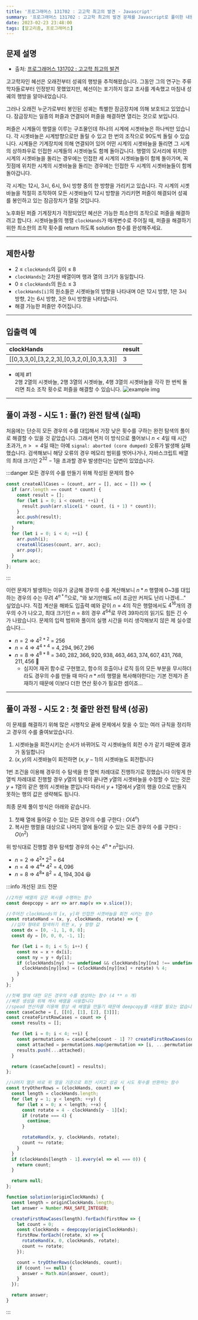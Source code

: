 ```yaml
---
title: '프로그래머스 131702 : 고고학 최고의 발견 - Javascript'
summary: '프로그래머스 131702 : 고고학 최고의 발견 문제를 Javascript로 풀이한 내용입니다.'
date: 2023-02-23 23:48:00
tags: [알고리즘, 프로그래머스]
---
```


## 문제 설명

- 출처: [프로그래머스 131702 : 고고학 최고의 발견](https://school.programmers.co.kr/learn/courses/30/lessons/131702)

고고학자인 혜선은 오래전부터 성궤의 행방을 추적해왔습니다. 그동안 그의 연구는 주류 학자들로부터 인정받지 못했었지만, 혜선이는 포기하지 않고 조사를 계속했고 마침내 성궤의 행방을 알아내었습니다.

그러나 오래전 누군가로부터 봉인된 성궤는 특별한 잠금장치에 의해 보호되고 있었습니다. 잠금장치는 일종의 퍼즐과 연결되어 퍼즐을 해결하면 열리는 것으로 보입니다.

퍼즐은 시계들이 행렬을 이루는 구조물인데 하나의 시계에 시곗바늘은 하나씩만 있습니다. 각 시곗바늘은 시계방향으로만 돌릴 수 있고 한 번의 조작으로 90도씩 돌릴 수 있습니다. 시계들은 기계장치에 의해 연결되어 있어 어떤 시계의 시곗바늘을 돌리면 그 시계의 상하좌우로 인접한 시계들의 시곗바늘도 함께 돌아갑니다. 행렬의 모서리에 위치한 시계의 시곗바늘을 돌리는 경우에는 인접한 세 시계의 시곗바늘들이 함께 돌아가며, 꼭짓점에 위치한 시계의 시곗바늘을 돌리는 경우에는 인접한 두 시계의 시곗바늘들이 함께 돌아갑니다.

각 시계는 12시, 3시, 6시, 9시 방향 중의 한 방향을 가리키고 있습니다. 각 시계의 시곗바늘을 적절히 조작하여 모든 시곗바늘이 12시 방향을 가리키면 퍼즐이 해결되어 성궤를 봉인하고 있는 잠금장치가 열릴 것입니다.

노후화된 퍼즐 기계장치가 걱정되었던 혜선은 가능한 최소한의 조작으로 퍼즐을 해결하려고 합니다. 시곗바늘들의 행렬 `clockHands`가 매개변수로 주어질 때, 퍼즐을 해결하기 위한 최소한의 조작 횟수를 return 하도록 solution 함수를 완성해주세요.

---

## 제한사항

- 2 ≤ `clockHands`의 길이 ≤ 8
- `clockHands`는 2차원 배열이며 행과 열의 크기가 동일합니다.
- 0 ≤ `clockHands`의 원소 ≤ 3
- `clockHands[i]`의 원소들은 시곗바늘의 방향을 나타내며 0은 12시 방향, 1은 3시 방향, 2는 6시 방향, 3은 9시 방향을 나타냅니다.
- 해결 가능한 퍼즐만 주어집니다.

---

## 입출력 예

| clockHands                                | result |
| :---------------------------------------- | :----- |
| [[0,3,3,0],[3,2,2,3],[0,3,2,0],[0,3,3,3]] | 3      |

- 예제 #1  
  2행 2열의 시곗바늘, 2행 3열의 시곗바늘, 4행 3열의 시곗바늘을 각각 한 번씩 돌리면 최소 조작 횟수로 퍼즐을 해결할 수 있습니다.
  ![example img](/assets/posts/ps/programmers/131702/example.png)

---

## 풀이 과정 - 시도 1 : 풀(?) 완전 탐색 (실패)

처음에는 단순히 모든 경우의 수를 대입해서 가장 낮은 횟수를 구하는 완전 탐색의 풀이로 해결할 수 있을 것 같았습니다.
그래서 먼저 이 방식으로 풀어보니 $n < 4$일 때 시간 초과가, $n>=4$일 때는 아예 `signal: aborted (core dumped)` 오류가 발생해 실패했습니다.
검색해보니 해당 오류의 경우 메모리 범위를 벗어나거나, 자바스크립트 배열의 최대 크기인 $2^{32}-1$을 초과할 경우 발생한다는 답변이 있었습니다.

:::danger 모든 경우의 수를 만들기 위해 작성된 문제의 함수

```javascript
const createAllCases = (count, arr = [], acc = []) => {
  if (arr.length == count * count) {
    const result = [];
    for (let i = 0; i < count; ++i) {
      result.push(arr.slice(i * count, (i + 1) * count));
    }
    acc.push(result);
    return;
  }
  for (let i = 0; i < 4; ++i) {
    arr.push(i);
    createAllCases(count, arr, acc);
    arr.pop();
  }
  return acc;
};
```

:::

이런 문제가 발생하는 이유가 궁금해 경우의 수를 계산해보니 $n*n$ 행렬에 0~3를 대입하는 경우의 수는 무려 $4^{n*n}$으로, "와 보기만해도 n이 조금만 커져도 난리 나겠네..." 싶었습니다.
직접 계산을 해봐도 입출력 예와 같이 $n=4$의 작은 행렬에서도 $4^{16}$개의 경우의 수가 나오고, 최대 크기인 $n=8$의 경우 $4^{64}$로 무려 39자리의 읽기도 힘든 긴 수가 나왔습니다. 문제의 입력 범위와 풀이의 실행 시간을 미리 생각해보지 않은 제 실수였습니다...

- $n = 2\ \Rightarrow\ 4^{2*2}\ =\ 256$
- $n = 4\ \Rightarrow\ 4^{4*4}\ =\ 4,294,967,296$
- $n = 8\ \Rightarrow\ 4^{8*8}\ =\ 340,282,366,920,938,463,463,374,607,431,768,211,456$ 🤯
  - 심지어 재귀 함수로 구현했고, 함수의 호출이나 로직 등의 모든 부분을 무시하더라도 경우의 수를 만들 때 마다 $n*n$의 행렬을 복사해야한다는 기본 전제가 존재하기 때문에 이보다 더한 연산 횟수가 필요한 셈이죠...

---

## 풀이 과정 - 시도 2 : 첫 줄만 완전 탐색 (성공)

이 문제를 해결하기 위해 많은 시행착오 끝에 문제에서 찾을 수 있는 여러 규칙을 정리하고 경우의 수를 줄여보았습니다.

1. 시곗바늘을 회전시키는 순서가 바뀌어도 각 시곗바늘의 회전 수가 같기 때문에 결과가 동일합니다
2. $(x, y)$의 시곗바늘이 회전하면 $(x, y - 1)$의 시곗바늘도 회전합니다

1번 조건을 이용해 경우의 수 탐색을 한 열씩 차례대로 진행하기로 정했습니다
이렇게 한 열씩 차례대로 진행할 경우 $y$열의 탐색이 끝나면 $y$열의 시곗바늘을 수정할 수 있는 것은 $y+1$열의 같은 행의 시곗바늘 뿐입니다
따라서 $y+1$열에서 $y$열의 행을 0으로 만들지 못하는 행의 값은 생략해도 됩니다.

최종 문제 풀이 방식은 아래와 같습니다.

1. 첫째 열에 들어갈 수 있는 모든 경우의 수를 구한다 : $O(4^n)$
2. 복사한 행렬을 대상으로 나머지 열에 들어갈 수 있는 모든 경우의 수를 구한다 : $O(n^2)$

위 방식대로 진행할 경우 탐색할 경우의 수는 $4^n * n^2$입니다.

- $n = 2\ \Rightarrow\ 4^{2} *\ 2^2\ =\ 64$
- $n = 4\ \Rightarrow\ 4^{4} *\ 4^2\ =\ 4,096$
- $n = 8\ \Rightarrow\ 4^{8} *\ 8^2\ =\ 4,194,304$ 😆

:::info 개선된 코드 전문

```javascript
//2차원 배열의 깊은 복사를 수행하는 함수
const deepcopy = arr => arr.map(v => v.slice());

//주어진 clockHands의 [x, y]와 인접한 시곗바늘을 회전 시키는 함수
const rotateHand = (x, y, clockHands, rotate) => {
  //십자 형태로 탐색하기 위한 x, y 방향 값
  const dx = [0, -1, 1, 0, 0];
  const dy = [0, 0, 0, -1, 1];

  for (let i = 0; i < 5; i++) {
    const nx = x + dx[i];
    const ny = y + dy[i];
    if (clockHands[ny] !== undefined && clockHands[ny][nx] !== undefined) {
      clockHands[ny][nx] = (clockHands[ny][nx] + rotate) % 4;
    }
  }
};

//첫째 열에 대한 모든 경우의 수를 생성하는 함수 (4 ** n 개)
//빠른 생성을 위해 캐시 배열을 사용합니다
//spead 연산자를 이용해 항상 새 배열을 만들기 때문에 deepcopy를 사용할 필요는 없습니다.
const caseCache = [, [[0], [1], [2], [3]]];
const createFirstRowCases = count => {
  const results = [];

  for (let i = 0; i < 4; ++i) {
    const permutations = caseCache[count - 1] ?? createFirstRowCases(count - 1);
    const attached = permutations.map(permutation => [i, ...permutation]);
    results.push(...attached);
  }

  return (caseCache[count] = results);
};

//나머지 열은 바로 위 열을 기준으로 회전 시키고 성공 시 시도 횟수를 반환하는 함수
const tryOtherRows = (clockHands, count) => {
  const length = clockHands.length;
  for (let y = 1; y < length; ++y) {
    for (let x = 0; x < length; ++x) {
      const rotate = 4 - clockHands[y - 1][x];
      if (rotate === 4) {
        continue;
      }

      rotateHand(x, y, clockHands, rotate);
      count += rotate;
    }
  }
  if (clockHands[length - 1].every(el => el === 0)) {
    return count;
  }

  return null;
};

function solution(originClockHands) {
  const length = originClockHands.length;
  let answer = Number.MAX_SAFE_INTEGER;

  createFirstRowCases(length).forEach(firstRow => {
    let count = 0;
    const clockHands = deepcopy(originClockHands);
    firstRow.forEach((rotate, x) => {
      rotateHand(x, 0, clockHands, rotate);
      count += rotate;
    });

    count = tryOtherRows(clockHands, count);
    if (count !== null) {
      answer = Math.min(answer, count);
    }
  });

  return answer;
}
```

:::
